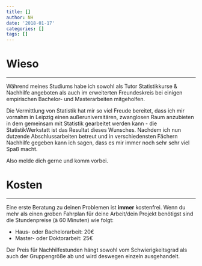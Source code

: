 ```yaml
---
title: []
author: NH
date: '2018-01-17'
categories: []
tags: []
---
```


# Wieso
___

Während meines Studiums habe ich sowohl als Tutor Statistikkurse & Nachhilfe angeboten als auch im erweiterten Freundeskreis bei einigen empirischen Bachelor- und Masterarbeiten mitgeholfen.

Die Vermittlung von Statistik hat mir so viel Freude bereitet, dass ich mir vornahm in Leipzig einen außeruniversitären, zwanglosen Raum anzubieten in dem gemeinsam mit Statistik gearbeitet werden kann - die StatistikWerkstatt ist das Resultat dieses Wunsches.
Nachdem ich nun dutzende Abschlussarbeiten betreut und in verschiedensten Fächern Nachhilfe gegeben kann ich sagen, dass es mir immer noch sehr sehr viel Spaß macht.

Also melde dich gerne und komm vorbei.


# Kosten
___
Eine erste Beratung zu deinen Problemen ist **immer** kostenfrei. Wenn du mehr als einen groben Fahrplan für deine Arbeit/dein Projekt benötigst sind die Stundenpreise (à 60 Minuten) wie folgt:

* Haus- oder Bachelorarbeit: 20€
* Master- oder Doktorarbeit: 25€

Der Preis für Nachhilfestunden hängt sowohl vom Schwierigkeitsgrad als auch der Gruppengröße ab und wird deswegen einzeln ausgehandelt.
